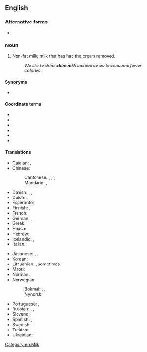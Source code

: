 {{also|skim-milk}}
==English==

===Alternative forms===
* {{l|en|skimmed milk}} {{qualifier|UK}}

===Noun===
{{en-noun|~}}

# {{lb|en|North America|Australia}} Non-fat milk; milk that has had the cream removed.
#: ''We like to drink '''skim milk''' instead so as to consume fewer calories.''

====Synonyms====
* {{l|en|non-fat milk}}

====Coordinate terms====
* {{l|en|2% milk}} <!--In US, it is usually called "2%" not "2% milk". Is this true in UK also?-->
* {{l|en|full cream milk}}
* {{l|en|powdered milk}}
* {{l|en|semi-skimmed milk}}
* {{l|en|soy milk}}
* {{l|en|whole milk}}

====Translations====
{{trans-top|milk with removed cream}}
* Catalan: {{t|ca|llet desnatada|f}}, {{t|ca|llet descremada|f}}
* Chinese:
*: Cantonese: {{t|yue|脫脂奶|sc=Hani}}, {{t|yue|脱脂奶|tr=tyut3 zi1 naai5|sc=Hani}}, {{t|yue|脫脂牛奶|sc=Hani}}, {{t|yue|脱脂牛奶|tr=tyut3 zi1 ngau4 naai5|sc=Hani}}
*: Mandarin: {{t|cmn|脫脂牛奶|sc=Hani}}, {{t|cmn|脱脂牛奶|tr=tuōzhī niúnǎi|sc=Hani}}
* Danish: {{t|da|skummetmælk|c}}, {{t|da|minimælk|c}} {{qualifier|milk with approximately 0.5% fat}}, {{t|da|letmælk|c}} {{qualifier|milk with up to 1.5% fat}}
* Dutch: {{t|nl|afgeroomde melk|f}}, {{t|nl|magere melk|f}}
* Esperanto: {{t-needed|eo}}
* Finnish: {{t|fi|[[rasvaton]] [[maito]]}}, {{t+|fi|kurri}}
* French: {{t+|fr|lait écrémé|m}}
* German: {{t|de|[[entrahmt]]e [[Milch]]|f}}, {{t+|de|Magermilch|f}}
* Greek: {{t|el|αποβουτυρωμένο γάλα|n}}
* Hausa: {{t|ha|tsala}}
* Hebrew: {{t-needed|he}}
* Icelandic: {{t|is|undanrenna|f}}, {{t+|is|léttmjólk|f}}
* Italian: {{t|it|latte scremato|m}}
{{trans-mid}}
* Japanese: {{t|ja|脱脂粉乳|tr=だっしふんにゅう, dasshi funnyū|sc=Jpan}} {{qualifier|powdered}}, {{t|ja|スキムミルク|tr=sukimu miruku|sc=Jpan}}, {{t|ja|スキム・ミルク|tr=sukimu miruku|sc=Jpan}}
* Korean: {{t-needed|ko}}
* Lithuanian: {{t|lt|nugriebtas pienas|m}}, sometimes {{t|lt|liespienis|m}}
* Maori: {{t|mi|miraka kore kirīmi}}
* Norman: {{t|nrf|lait êcrémé|m}}
* Norwegian:
*: Bokmål: {{t|nb|skummet melk|m|f}}, {{t|nb|skumma melk|m|f}}, {{t|nb|skumma mjølk|m|f}}
*: Nynorsk: {{t|nn|skumma mjølk|f}}
* Portuguese: {{t|pt|[[leite]] [[desnatado]]|m}} {{qualifier|Brazil}}, {{t|pt|[[leite]] [[magro]]|m}} {{qualifier|Portugal}}
* Russian: {{t|ru|обезжи́ренное молоко́|n}}, {{t|ru|сня́тое молоко́|n}}, {{t+|ru|обра́т|m}} {{qualifier|rare}}
* Slovene: {{t+|sl|posneto mleko|n}}
* Spanish: {{t|es|leche desnatada|f}}, {{t|es|leche descremada|f}}
* Swedish: {{t|sv|skummjölk|c}}
* Turkish: {{t|tr|yağsız süt}}
* Ukrainian: {{t-needed|uk}}
{{trans-bottom}}

[[Category:en:Milk]]